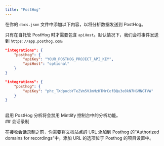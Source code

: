 ```yaml
---
title: "PostHog"
---
```


在你的 `docs.json` 文件中添加以下内容，以将分析数据发送到 PostHog。

只有在自托管 PostHog 时才需要包含 `apiHost`。默认情况下，我们会将事件发送到 `https://app.posthog.com`。

<CodeGroup>

```json docs.json 中的 Analytics 选项
"integrations": {
    "posthog": {
        "apiKey": "YOUR_POSTHOG_PROJECT_API_KEY",
        "apiHost": "optional"
    }
}
```

```json 示例
"integrations": {
    "posthog": {
        "apiKey": "phc_TXdpocbYTeZVm5VJmMzHTMrCofBQu3e0kN7HGMNGTVW"
    }
}
```

</CodeGroup>

<br />

<Warning>
    启用 PostHog 分析将会禁用 Mintlify 控制台中的分析功能。
</Warning>



<div id="session-recordings">
  ## 会话录制
</div>

在接收会话录制之前，你需要将文档站点的 URL 添加到 Posthog 的“Authorized domains for recordings”中。添加 URL 的选项位于 Posthog 的项目设置中。
